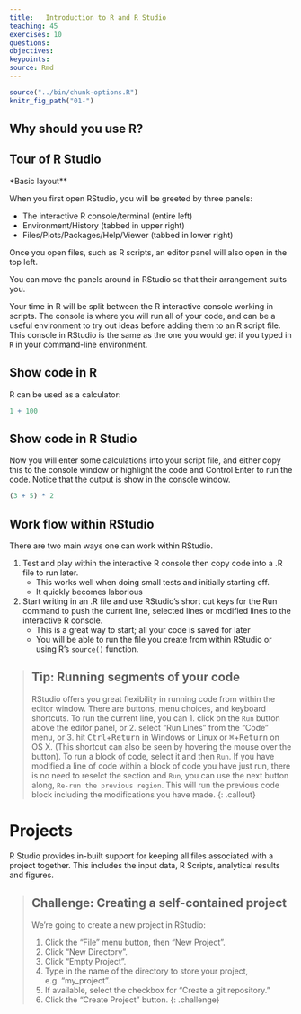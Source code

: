```yaml
---
title:   Introduction to R and R Studio 
teaching: 45
exercises: 10
questions:
objectives:
keypoints:
source: Rmd
---
```


```r
source("../bin/chunk-options.R")
knitr_fig_path("01-")
```

## Why should you use R?


## Tour of R Studio
*Basic layout**

When you first open RStudio, you will be greeted by three panels:

  * The interactive R console/terminal (entire left)
  * Environment/History (tabbed in upper right)
  * Files/Plots/Packages/Help/Viewer (tabbed in lower right)

<!--![RStudio layout](../fig/01-rstudio.png) -->

Once you open files, such as R scripts, an editor panel will also open
in the top left.

<!--![RStudio layout with .R file open](../fig/01-rstudio-script.png) -->

You can move the panels around in RStudio so that their arrangement suits you.

Your time in R will be split between the R interactive
console working in scripts. The console is where you will run all of your code, and can be a useful environment to try out ideas before adding them to an R script
file. This console in RStudio is the same as the one you would get if
you typed in `R` in your command-line environment.


## Show code in R

R can be used as a calculator:

```r
1 + 100
```
## Show code in R Studio

Now you will enter some calculations into your script file, and either copy this to the 
console window or highlight the code and Control Enter to run the code.  Notice that
the output is show in the console window.
```r
(3 + 5) * 2
```




## Work flow within RStudio
There are two main ways one can work within RStudio.

1. Test and play within the interactive R console then copy code into
a .R file to run later.
   *  This works well when doing small tests and initially starting off.
   *  It quickly becomes laborious
2. Start writing in an .R file and use RStudio's short cut keys for the Run command
to push the current line, selected lines or modified lines to the
interactive R console.
   * This is a great way to start; all your code is saved for later
   * You will be able to run the file you create from within RStudio
   or using R's `source()`  function.

> ## Tip: Running segments of your code
>
> RStudio offers you great flexibility in running code from within the editor
> window. There are buttons, menu choices, and keyboard shortcuts. To run the
> current line, you can 1. click on the `Run` button above the editor panel,
> or 2. select "Run Lines" from the "Code" menu, or 3. hit
> <kbd>Ctrl</kbd>+<kbd>Return</kbd> in Windows or Linux or
> <kbd>&#8984;</kbd>+<kbd>Return</kbd> on OS X. (This shortcut can also 
> be seen by hovering
> the mouse over the button). To run a block of code, select it and then `Run`.
> If you have modified a line of code within a block of code you have just run,
> there is no need to reselct the section and `Run`, you can use the next button
> along, `Re-run the previous region`. This will run the previous code block
> including the modifications you have made.
{: .callout}


# Projects

R Studio provides in-built support for keeping all files associated with a project 
together.  This includes the input data, R Scripts, analytical results and figures.

> ## Challenge: Creating a self-contained project
>
> We're going to create a new project in RStudio:
>
> 1. Click the "File" menu button, then "New Project".
> 2. Click "New Directory".
> 3. Click "Empty Project".
> 4. Type in the name of the directory to store your project, e.g. "my_project".
> 5. If available, select the checkbox for "Create a git repository."
> 6. Click the "Create Project" button.
{: .challenge}




